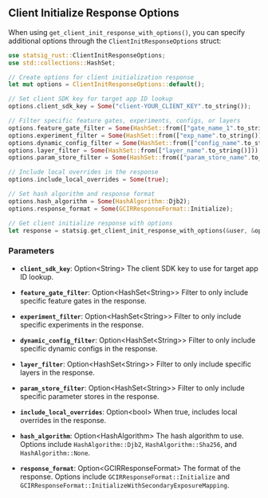 ## Client Initialize Response Options

When using `get_client_init_response_with_options()`, you can specify additional options through the `ClientInitResponseOptions` struct:

```rust
use statsig_rust::ClientInitResponseOptions;
use std::collections::HashSet;

// Create options for client initialization response
let mut options = ClientInitResponseOptions::default();

// Set client SDK key for target app ID lookup
options.client_sdk_key = Some("client-YOUR_CLIENT_KEY".to_string());

// Filter specific feature gates, experiments, configs, or layers
options.feature_gate_filter = Some(HashSet::from(["gate_name_1".to_string(), "gate_name_2".to_string()]));
options.experiment_filter = Some(HashSet::from(["exp_name".to_string()]));
options.dynamic_config_filter = Some(HashSet::from(["config_name".to_string()]));
options.layer_filter = Some(HashSet::from(["layer_name".to_string()]));
options.param_store_filter = Some(HashSet::from(["param_store_name".to_string()]));

// Include local overrides in the response
options.include_local_overrides = Some(true);

// Set hash algorithm and response format
options.hash_algorithm = Some(HashAlgorithm::Djb2);
options.response_format = Some(GCIRResponseFormat::Initialize);

// Get client initialize response with options
let response = statsig.get_client_init_response_with_options(&user, &options);
```

### Parameters

- **`client_sdk_key`**: Option\<String\>
  The client SDK key to use for target app ID lookup.

- **`feature_gate_filter`**: Option\<HashSet\<String\>\>
  Filter to only include specific feature gates in the response.

- **`experiment_filter`**: Option\<HashSet\<String\>\>
  Filter to only include specific experiments in the response.

- **`dynamic_config_filter`**: Option\<HashSet\<String\>\>
  Filter to only include specific dynamic configs in the response.

- **`layer_filter`**: Option\<HashSet\<String\>\>
  Filter to only include specific layers in the response.

- **`param_store_filter`**: Option\<HashSet\<String\>\>
  Filter to only include specific parameter stores in the response.

- **`include_local_overrides`**: Option\<bool\>
  When true, includes local overrides in the response.

- **`hash_algorithm`**: Option\<HashAlgorithm\>
  The hash algorithm to use. Options include `HashAlgorithm::Djb2`, `HashAlgorithm::Sha256`, and `HashAlgorithm::None`.

- **`response_format`**: Option\<GCIRResponseFormat\>
  The format of the response. Options include `GCIRResponseFormat::Initialize` and `GCIRResponseFormat::InitializeWithSecondaryExposureMapping`.
